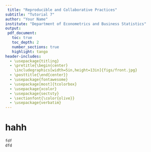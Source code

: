 ```yaml
---
 title: "Reproducible and Collaborative Practices"
subtitle: "Tutorial 7"
author: "Your Name"
institute: "Department of Econometrics and Business Statistics"
output:
 pdf_document:
   toc: true
   toc_depth: 2
   number_sections: true
   highlight: tango
header-includes:
  - \usepackage{titling}
  - \pretitle{\begin{center}
    \includegraphics[width=5in,height=13in]{figs/front.jpg}
  - \posttitle{\end{center}}
  - \usepackage{fontawesome}
  - \usepackage[most]{tcolorbox}
  - \usepackage{xcolor}
  - \usepackage{sectsty}
  - \sectionfont{\color{olive}}
  - \usepackage{verbatim}
---
```

# hahh
```r
fdf
dfd 
```

